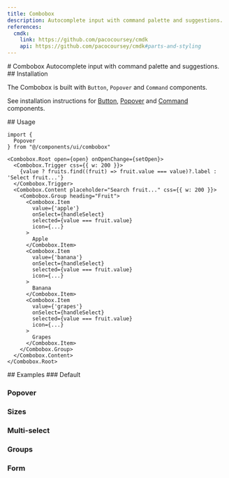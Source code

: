 ```yaml
---
title: Combobox
description: Autocomplete input with command palette and suggestions.
references:
  cmdk:
    link: https://github.com/pacocoursey/cmdk
    api: https://github.com/pacocoursey/cmdk#parts-and-styling
---
```

<ContentContainer>

<Section gap="1">
# Combobox
<Paragraph size={'extraLarge'} color={'tertiary'}>Autocomplete input with command palette and suggestions.</Paragraph>
<ComponentPreview name="combobox" withRecipe />
</Section>

<Section>
## Installation

The Combobox is built with `Button`, `Popover` and `Command` components.

See installation instructions for [Button](/docs/components/button#installation), [Popover](/docs/components/popover#installation) and [Command](/docs/components/command#installation) components.

</Section>

<Section>
## Usage

```tsx
import {
  Popover
} from "@/components/ui/combobox"
```

```tsx
<Combobox.Root open={open} onOpenChange={setOpen}>
  <Combobox.Trigger css={{ w: 200 }}>
    {value ? fruits.find((fruit) => fruit.value === value)?.label : 'Select fruit...'}
  </Combobox.Trigger>
  <Combobox.Content placeholder="Search fruit..." css={{ w: 200 }}>
    <Combobox.Group heading="Fruit">
      <Combobox.Item
        value={'apple'}
        onSelect={handleSelect}
        selected={value === fruit.value}
        icon={...}
      >
        Apple
      </Combobox.Item>
      <Combobox.Item
        value={'banana'}
        onSelect={handleSelect}
        selected={value === fruit.value}
        icon={...}
      >
        Banana
      </Combobox.Item>
      <Combobox.Item
        value={'grapes'}
        onSelect={handleSelect}
        selected={value === fruit.value}
        icon={...}
      >
        Grapes
      </Combobox.Item>
    </Combobox.Group>
  </Combobox.Content>
</Combobox.Root>
```
</Section>

<Section>
## Examples
### Default

<ComponentPreview name="combobox" />

### Popover

<ComponentPreview name="combobox" file="popover" />

### Sizes

<ComponentPreview name="combobox" file="variants" />

### Multi-select

<ComponentPreview name="combobox" file="multi-select" />

### Groups

<ComponentPreview name="combobox" file="groups" />

### Form

<ComponentPreview name="combobox" file="form" />

</Section>

</ContentContainer>